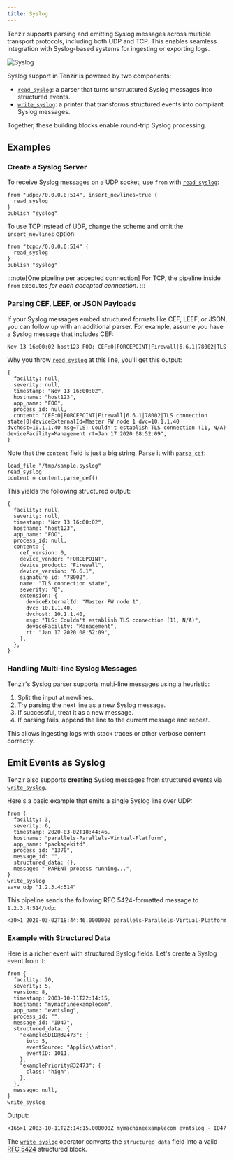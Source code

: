 ```yaml
---
title: Syslog
---
```


Tenzir supports parsing and emitting Syslog messages across multiple transport
protocols, including both UDP and TCP. This enables seamless integration with
Syslog-based systems for ingesting or exporting logs.

![Syslog](syslog.svg)

Syslog support in Tenzir is powered by two components:

- [`read_syslog`](/reference/operators/read_syslog): a parser that turns
  unstructured Syslog messages into structured events.
- [`write_syslog`](/reference/operators/write_syslog): a printer that
  transforms structured events into compliant Syslog messages.

Together, these building blocks enable round-trip Syslog processing.

## Examples

### Create a Syslog Server

To receive Syslog messages on a UDP socket, use `from` with
[`read_syslog`](/reference/operators/read_syslog):

```tql
from "udp://0.0.0.0:514", insert_newlines=true {
  read_syslog
}
publish "syslog"
```

To use TCP instead of UDP, change the scheme and omit the `insert_newlines`
option:

```tql
from "tcp://0.0.0.0:514" {
  read_syslog
}
publish "syslog"
```

:::note[One pipeline per accepted connection]
For TCP, the pipeline inside `from` executes _for each accepted
connection_.
:::

### Parsing CEF, LEEF, or JSON Payloads

If your Syslog messages embed structured formats like CEF, LEEF, or JSON, you
can follow up with an additional parser. For example, assume you have a Syslog
message that includes CEF:

```txt
Nov 13 16:00:02 host123 FOO: CEF:0|FORCEPOINT|Firewall|6.6.1|78002|TLS connection state|0|deviceExternalId=Master FW node 1 dvc=10.1.1.40 dvchost=10.1.1.40 msg=TLS: Couldn't establish TLS connection (11, N/A) deviceFacility=Management rt=Jan 17 2020 08:52:09
```

Why you throw [`read_syslog`](/reference/operators/read_syslog) at this
line, you'll get this output:

```tql title="sample.syslog"
{
  facility: null,
  severity: null,
  timestamp: "Nov 13 16:00:02",
  hostname: "host123",
  app_name: "FOO",
  process_id: null,
  content: "CEF:0|FORCEPOINT|Firewall|6.6.1|78002|TLS connection state|0|deviceExternalId=Master FW node 1 dvc=10.1.1.40 dvchost=10.1.1.40 msg=TLS: Couldn't establish TLS connection (11, N/A) deviceFacility=Management rt=Jan 17 2020 08:52:09",
}
```

Note that the `content` field is just a big string. Parse it with
[`parse_cef`](/reference/functions/parse_cef):

```tql
load_file "/tmp/sample.syslog"
read_syslog
content = content.parse_cef()
```

This yields the following structured output:

```tql
{
  facility: null,
  severity: null,
  timestamp: "Nov 13 16:00:02",
  hostname: "host123",
  app_name: "FOO",
  process_id: null,
  content: {
    cef_version: 0,
    device_vendor: "FORCEPOINT",
    device_product: "Firewall",
    device_version: "6.6.1",
    signature_id: "78002",
    name: "TLS connection state",
    severity: "0",
    extension: {
      deviceExternalId: "Master FW node 1",
      dvc: 10.1.1.40,
      dvchost: 10.1.1.40,
      msg: "TLS: Couldn't establish TLS connection (11, N/A)",
      deviceFacility: "Management",
      rt: "Jan 17 2020 08:52:09",
    },
  },
}
```

### Handling Multi-line Syslog Messages

Tenzir's Syslog parser supports multi-line messages using a heuristic:

1. Split the input at newlines.
2. Try parsing the next line as a new Syslog message.
3. If successful, treat it as a new message.
4. If parsing fails, append the line to the current message and repeat.

This allows ingesting logs with stack traces or other verbose content correctly.

## Emit Events as Syslog

Tenzir also supports **creating** Syslog messages from structured events via
[`write_syslog`](/reference/operators/write_syslog).

Here's a basic example that emits a single Syslog line over UDP:

```tql
from {
  facility: 3,
  severity: 6,
  timestamp: 2020-03-02T18:44:46,
  hostname: "parallels-Parallels-Virtual-Platform",
  app_name: "packagekitd",
  process_id: "1370",
  message_id: "",
  structured_data: {},
  message: " PARENT process running...",
}
write_syslog
save_udp "1.2.3.4:514"
```

This pipeline sends the following RFC 5424-formatted message to
`1.2.3.4:514/udp`:

```txt
<30>1 2020-03-02T18:44:46.000000Z parallels-Parallels-Virtual-Platform packagekitd 1370 - -  PARENT process running...
```

### Example with Structured Data

Here is a richer event with structured Syslog fields. Let's create a Syslog
event from it:

```tql
from {
  facility: 20,
  severity: 5,
  version: 8,
  timestamp: 2003-10-11T22:14:15,
  hostname: "mymachineexamplecom",
  app_name: "evntslog",
  process_id: "",
  message_id: "ID47",
  structured_data: {
    "exampleSDID@32473": {
      iut: 5,
      eventSource: "Applic\\ation",
      eventID: 1011,
    },
    "examplePriority@32473": {
      class: "high",
    },
  },
  message: null,
}
write_syslog
```

Output:

```txt
<165>1 2003-10-11T22:14:15.000000Z mymachineexamplecom evntslog - ID47 [exampleSDID@32473 iut="5" eventSource="Applic\\ation" eventID="1011"][examplePriority@32473 class="high"]
```

The [`write_syslog`](/reference/operators/write_syslog) operator converts
the `structured_data` field into a valid [RFC
5424](https://datatracker.ietf.org/doc/html/rfc5424) structured block.
